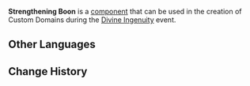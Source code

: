 {{Component Infobox
|id          = 5001
|image       = Item Strengthening Boon.png
|load        = 3
|description = Collect this to recover a certain amount of Stamina for your character.
|placement   = Free
|category    = Blessings
|size        = 2 · 2 · 2
}}
'''Strengthening Boon''' is a [[component]] that can be used in the creation of Custom Domains during the [[Divine Ingenuity]] event.

==Other Languages==
{{Other Languages|default_hidden = 1
|en      = Strengthening Boon
|zhs     = 强健祝福
|zhs_rm  = Qiángjiàn Zhùfú
|zht     = 強健祝福
|zht_rm  = Qiángjiàn Zhùfú
|ja      = 強健の祝福
|ja_rm   = Kyouken no Shukufuku
|ko      = 강건의 축복
|ko_rm   = Ganggeon-ui Chukbok
|es      = Bendición de robustez
|fr      = Bénédiction de renforcement
|ru      = Благословение стойкости
|th      = พรสุดแกร่ง
|th_rm   = 
|vi      = Chúc Phúc Sức Mạnh
|de      = Stärkungssegen
|id      = Strengthening Boon
|pt      = Bênção de Fortalecimento
}}

==Change History==
{{Change History|2.5}}